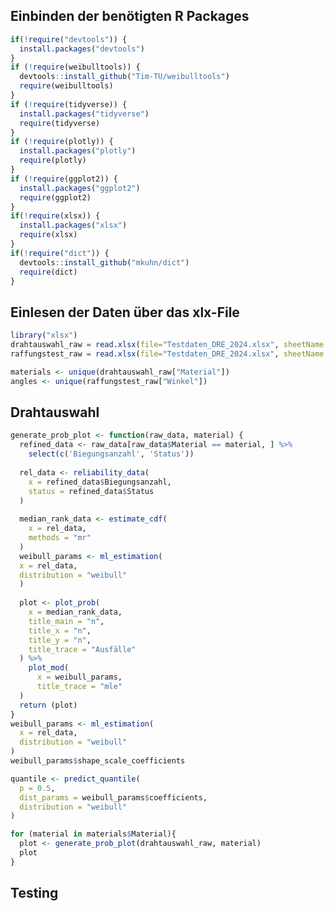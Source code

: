## Einbinden der benötigten R Packages
```r
if(!require("devtools")) {
  install.packages("devtools")
}
if (!require(weibulltools)) {
  devtools::install_github("Tim-TU/weibulltools")
  require(weibulltools)
}
if (!require(tidyverse)) {
  install.packages("tidyverse")
  require(tidyverse)
}
if (!require(plotly)) {
  install.packages("plotly")
  require(plotly)
}
if (!require(ggplot2)) {
  install.packages("ggplot2")
  require(ggplot2)
}
if(!require(xlsx)) {
  install.packages("xlsx")
  require(xlsx)
}
if(!require("dict")) {
  devtools::install_github("mkuhn/dict")
  require(dict)
}
```
## Einlesen der Daten über das xlx-File
```r
library("xlsx")
drahtauswahl_raw = read.xlsx(file="Testdaten_DRE_2024.xlsx", sheetName = 1, header = TRUE)
raffungstest_raw = read.xlsx(file="Testdaten_DRE_2024.xlsx", sheetName = 2, header = TRUE)

materials <- unique(drahtauswahl_raw["Material"])
angles <- unique(raffungstest_raw["Winkel"])
```
## Drahtauswahl
```r
generate_prob_plot <- function(raw_data, material) {
  refined_data <- raw_data[raw_data$Material == material, ] %>%
    select(c('Biegungsanzahl', 'Status'))
  
  rel_data <- reliability_data(
    x = refined_data$Biegungsanzahl,
    status = refined_data$Status
  )
  
  median_rank_data <- estimate_cdf(
    x = rel_data,
    methods = "mr"
  )
  weibull_params <- ml_estimation(
  x = rel_data,
  distribution = "weibull"
  )
  
  plot <- plot_prob(
    x = median_rank_data,
    title_main = "n",
    title_x = "n",
    title_y = "n",
    title_trace = "Ausfälle"
  ) %>%
    plot_mod(
      x = weibull_params,
      title_trace = "mle"
  ) 
  return (plot)
}
weibull_params <- ml_estimation(
  x = rel_data,
  distribution = "weibull"
)
weibull_params$shape_scale_coefficients

quantile <- predict_quantile(
  p = 0.5,
  dist_params = weibull_params$coefficients,
  distribution = "weibull"
)

for (material in materials$Material){
  plot <- generate_prob_plot(drahtauswahl_raw, material)
  plot
}
```
## Testing
```r

```
